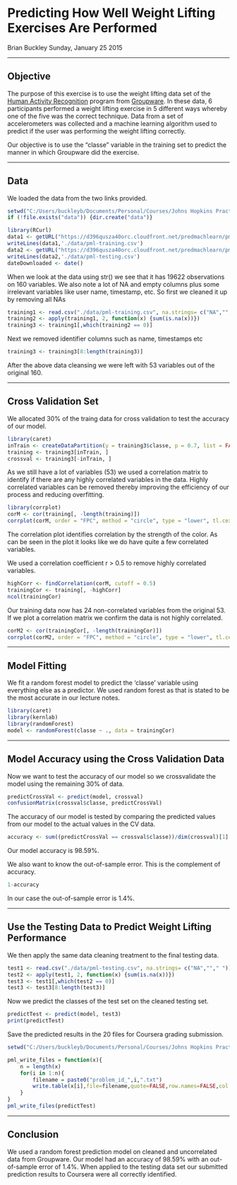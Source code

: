 # Predicting How Well Weight Lifting Exercises Are Performed 

Brian Buckley
Sunday, January 25 2015

***

## Objective

The purpose of this exercise is to use the weight lifting data set of the [Human Activity Recognition](http://groupware.les.inf.puc-rio.br/har) 
program from [Groupware](http//groupware.les.inf.puc-rio.br).  In these data, 6 participants performed a weight lifting exercise in 5 different 
ways whereby one of the five was the correct technique.  Data from a set of accelerometers was collected and a machine learning algorithm used 
to predict if the user was performing the weight lifting correctly.

Our objective is to use the "classe" variable in the training set to predict the manner in which Groupware did the exercise.

***

## Data

We loaded the data from the two links provided.  

```r
setwd("C:/Users/buckleyb/Documents/Personal/Courses/Johns Hopkins Practical Machine Learning/Code Assignment")
if (!file.exists("data")) {dir.create("data")}
```
```r
library(RCurl)
data1 <- getURL("https://d396qusza40orc.cloudfront.net/predmachlearn/pml-training.csv",ssl.verifypeer=0L, followlocation=1L)
writeLines(data1,'./data/pml-training.csv')
data2 <- getURL("https://d396qusza40orc.cloudfront.net/predmachlearn/pml-testing.csv",ssl.verifypeer=0L, followlocation=1L)
writeLines(data2,'./data/pml-testing.csv')
dateDownloaded <- date()
```
When we look at the data using str() we see that it has 19622 observations on 160 variables.
We also note a lot of NA and empty columns plus some irrelevant variables like user name, timestamp, etc.
So first we cleaned it up by removing all NAs

```r
training1 <- read.csv("./data/pml-training.csv", na.strings= c("NA",""," "))
training2 <- apply(training1, 2, function(x) {sum(is.na(x))})
training3 <- training1[,which(training2 == 0)]
```

Next we removed identifier columns such as name, timestamps etc

```r
training3 <- training3[8:length(training3)]
```
After the above data cleansing we were left with 53 variables out of the original 160.

***

## Cross Validation Set

We allocated 30% of the traing data for cross validation to test the accuracy of our model.

```r
library(caret)
inTrain <- createDataPartition(y = training3$classe, p = 0.7, list = FALSE)
training <- training3[inTrain, ]
crossval <- training3[-inTrain, ]
```
As we still have a lot of variables (53) we used a correlation matrix to identify if there are any highly correlated variables in the data.
Highly correlated variables can be removed thereby improving the efficiency of our process and reducing overfitting.

```r
library(corrplot)
corM <- cor(training[, -length(training)])
corrplot(corM, order = "FPC", method = "circle", type = "lower", tl.cex = 0.8,  tl.col = rgb(0, 0, 0))
```

The correlation plot identifies correlation by the strength of the color.  As can be seen in the plot it looks like we do have quite a 
few correlated variables.

We used a correlation coefficient r > 0.5 to remove highly correlated variables.

```r
highCorr <- findCorrelation(corM, cutoff = 0.5)
trainingCor <- training[, -highCorr]
ncol(trainingCor)
```
Our training data now has 24 non-correlated variables from the original 53.  If we plot a correlation matrix we confirm the data is 
not highly correlated.

```r
corM2 <- cor(trainingCor[, -length(trainingCor)])
corrplot(corM2, order = "FPC", method = "circle", type = "lower", tl.cex = 0.8,  tl.col = rgb(0, 0, 0))
```

***

## Model Fitting

We fit a random forest model to predict the 'classe' variable using everything else as a predictor.  We used random forest as that is stated
to be the most accurate in our lecture notes.

```r
library(caret)
library(kernlab)
library(randomForest)
model <- randomForest(classe ~ ., data = trainingCor)
```
***

## Model Accuracy using the Cross Validation Data

Now we want to test the accuracy of our model so we crossvalidate the model using the remaining 30% of data.

```r
predictCrossVal <- predict(model, crossval)
confusionMatrix(crossval$classe, predictCrossVal)
```

The accuracy of our model is tested by comparing the predicted values from our model to the actual values in the CV data.
```r
accuracy <- sum((predictCrossVal == crossval$classe))/dim(crossval)[1]
```
Our model accuracy is 98.59%.

We also want to know the out-of-sample error.  This is the complement of accuracy.
```r
1-accuracy
```
In our case the out-of-sample error is 1.4%.

***

## Use the Testing Data to Predict Weight Lifting Performance

We then apply the same data cleaning treatment to the final testing data.

```r
test1 <- read.csv("./data/pml-testing.csv", na.strings= c("NA",""," "))
test2 <- apply(test1, 2, function(x) {sum(is.na(x))})
test3 <- test1[,which(test2 == 0)]
test3 <- test3[8:length(test3)]
```

Now we predict the classes of the test set on the cleaned testing set.
```r
predictTest <- predict(model, test3)
print(predictTest)
```
Save the predicted results in the 20 files for Coursera grading submission.
```r
setwd("C:/Users/buckleyb/Documents/Personal/Courses/Johns Hopkins Practical Machine Learning/Code Assignment/predictions")
```
```r
pml_write_files = function(x){
    n = length(x)
    for(i in 1:n){
        filename = paste0("problem_id_",i,".txt")
        write.table(x[i],file=filename,quote=FALSE,row.names=FALSE,col.names=FALSE)
    }
}
pml_write_files(predictTest)
```

***

## Conclusion

We used a random forest prediction model on cleaned and uncorrelated data from Groupware.  Our model had an accuracy of 98.59% with an 
out-of-sample error of 1.4%.  When applied to the testing data set our submitted prediction results to Coursera were all correctly identified.
